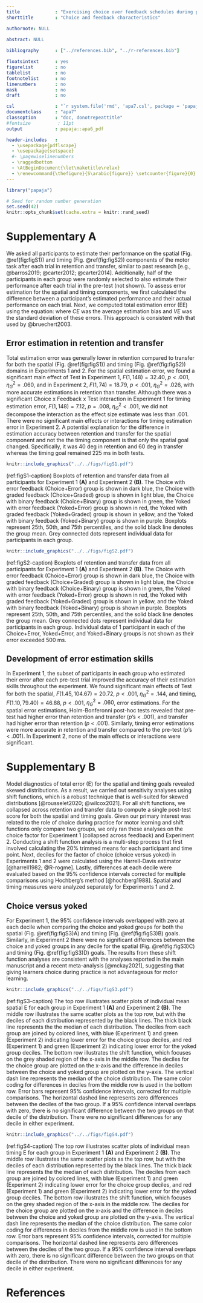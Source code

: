 ```yaml
---
title             : "Exercising choice over feedback schedules during practice is not advantageous for motor learning"
shorttitle        : "Choice and feedback characteristics"

authornote: NULL
  
abstract: NULL

bibliography      : ["../references.bib", "../r-references.bib"]

floatsintext      : yes
figurelist        : no
tablelist         : no
footnotelist      : no
linenumbers       : no
mask              : no
draft             : no

csl               : "`r system.file('rmd', 'apa7.csl', package = 'papaja')`"
documentclass     : "apa7"
classoption       : "doc, donotrepeattitle"
#fontsize          : 11pt
output            : papaja::apa6_pdf

header-includes   :
  - \usepackage{pdflscape}
  - \usepackage{setspace}
  #- \pagewiselinenumbers
  - \raggedbottom
  - \AtBeginDocument{\let\maketitle\relax}
  - \renewcommand{\thefigure}{S\arabic{figure}} \setcounter{figure}{0}
---
```


```r
library("papaja")
```

```r
# Seed for random number generation
set.seed(42)
knitr::opts_chunk$set(cache.extra = knitr::rand_seed)
```

# Supplementary A

We asked all participants to estimate their performance on the spatial (Fig. \@ref(fig:figS1)) and timing (Fig. \@ref(fig:figS2)) components of the motor task after each trial in retention and transfer, similar to past research [e.g., @barros2019; @carter2012; @carter2014]. Additionally, half of the participants in each group were randomly selected to also estimate their performance after each trial in the pre-test (not shown). To assess error estimation for the spatial and timing components, we first calculated the difference between a participant's estimated performance and their actual performance on each trial. Next, we computed total estimation error (EE) using the equation:
\begin{equation}
EE = \sqrt{CE^2 + VE^2}
\end{equation}
where $CE$ was the average estimation bias and $VE$ was the standard deviation of these errors. This approach is consistent with that used by @bruechert2003.

## Error estimation in retention and transfer

Total estimation error was generally lower in retention compared to transfer for both the spatial (Fig. \@ref(fig:figS1)) and timing (Fig. \@ref(fig:figS2)) domains in Experiments 1 and 2. For the spatial estimation error, we found a significant main effect of Test in Experiment 1, $F(1,148) = 32.40$, $p < .001$, $\eta_{G}^2 = .060$, and in Experiment 2, $F(1,74) = 18.79$, $p < .001$, $\eta_{G}^2 = .026$, with more accurate estimations in retention than transfer. Although there was a significant Choice x Feedback x Test interaction in Experiment 1 for timing estimation error, $F(1,148) = 7.12$, $p = .008$, $\eta_{G}^2 < .001$, we did not decompose the interaction as the effect size estimate was less than $.001$. There were no significant main effects or interactions for timing estimation error in Experiment 2. A potential explanation for the difference in estimation accuracy between retention and transfer for the spatial component and not the the timing component is that only the spatial goal changed. Specifically, it was 40 deg in retention and 60 deg in transfer whereas the timing goal remained 225 ms in both tests.

```r
knitr::include_graphics("../../figs/figS1.pdf")
```

(ref:figS1-caption) \small \onehalfspacing \textbf{Total spatial error estimation data.} Boxplots of retention and transfer data from all participants for Experiment 1 **(A)** and Experiment 2 **(B)**. The Choice with error feedback (Choice+Error) group is shown in dark blue, the Choice with graded feedback (Choice+Graded) group is shown in light blue, the Choice with binary feedback (Choice+Binary) group is shown in green, the Yoked with error feedback (Yoked+Error) group is shown in red, the Yoked with graded feedback (Yoked+Graded) group is shown in yellow, and the Yoked with binary feedback (Yoked+Binary) group is shown in purple. Boxplots represent 25th, 50th, and 75th percentiles, and the solid black line denotes the group mean. Grey connected dots represent individual data for participants in each group.

```r
knitr::include_graphics("../../figs/figS2.pdf")
```

(ref:figS2-caption) \small \onehalfspacing \textbf{Total timing error estimation data.} Boxplots of retention and transfer data from all participants for Experiment 1 **(A)** and Experiment 2 **(B)**. The Choice with error feedback (Choice+Error) group is shown in dark blue, the Choice with graded feedback (Choice+Graded) group is shown in light blue, the Choice with binary feedback (Choice+Binary) group is shown in green, the Yoked with error feedback (Yoked+Error) group is shown in red, the Yoked with graded feedback (Yoked+Graded) group is shown in yellow, and the Yoked with binary feedback (Yoked+Binary) group is shown in purple. Boxplots represent 25th, 50th, and 75th percentiles, and the solid black line denotes the group mean. Grey connected dots represent individual data for participants in each group. Individual data of 1 participant in each of the Choice+Error, Yoked+Error, and Yoked+Binary groups is not shown as their error exceeded 500 ms.

## Development of error estimation skills

In Experiment 1, the subset of participants in each group who estimated their error after each pre-test trial improved the accuracy of their estimation skills throughout the experiment. We found significant main effects of Test for both the spatial, $F(1.45,104.67) = 20.72$, $p < .001$, $\eta_{G}^2 = .144$, and timing, $F(1.10,79.40) = 46.88$, $p < .001$, $\eta_{G}^2 = .060$, error estimations. For the spatial error estimations, Holm-Bonferonni post-hoc tests revealed that pre-test had higher error than retention and transfer ($p$'s < .001), and transfer had higher error than retention ($p$ < .001). Similarly, timing error estimations were more accurate in retention and transfer compared to the pre-test ($p$'s < .001). In Experiment 2, none of the main effects or interactions were significant.

\newpage

# Supplementary B

Model diagnostics of total error (E) for the spatial and timing goals revealed skewed distributions. As a result, we carried out sensitivity analyses using shift functions, which is a robust technique that is well-suited for skewed distributions [@rousselet2020; @wilcox2021]. For all shift functions, we collapsed across retention and transfer data to compute a single post-test score for both the spatial and timing goals. Given our primary interest was related to the role of choice during practice for motor learning and shift functions only compare two groups, we only ran these analyses on the choice factor for Experiment 1 (collapsed across feedback) and Experiment 2. Conducting a shift function analysis is a multi-step process that first involved calculating the 20% trimmed means for each participant and time point. Next, deciles for the factor of choice (choice versus yoked) in Experiments 1 and 2 were calculated using the Harrell-Davis estimator [@harrell1982; @R-rogme]. Lastly, differences at each decile were evaluated based on the 95% confidence intervals corrected for multiple comparisons using Hochberg's method [@hochberg1988]. Spatial and timing measures were analyzed separately for Experiments 1 and 2.

## Choice versus yoked

For Experiment 1, the 95% confidence intervals overlapped with zero at each decile when comparing the choice and yoked groups for both the spatial (Fig. \@ref(fig:figS3)A) and timing (Fig. \@ref(fig:figS3)B) goals. Similarly, in Experiment 2 there were no significant differences between the choice and yoked groups in any decile for the spatial (Fig. \@ref(fig:figS3)C) and timing (Fig. \@ref(fig:figS3)D) goals. The results from these shift function analyses are consistent with the analyses reported in the main manuscript and a recent meta-analysis [@mckay2021], suggesting that giving learners choice during practice is not advantageous for motor learning.

```r
knitr::include_graphics("../../figs/figS3.pdf")
```

(ref:figS3-caption) \small \onehalfspacing \textbf{Post-test (collapsed across retention and transfer) spatial E (deg) shift function.} The top row illustrates scatter plots of individual mean spatial E for each group in Experiment 1 **(A)** and Experiment 2 **(B)**. The middle row illustrates the same scatter plots as the top row, but with the deciles of each distribution represented by the black lines. The thick black line represents the the median of each distribution. The deciles from each group are joined by colored lines, with blue (Experiment 1) and green (Experiment 2) indicating lower error for the choice group deciles, and red (Experiment 1) and green (Experiment 2) indicating lower error for the yoked group deciles. The bottom row illustrates the shift function, which focuses on the grey shaded region of the x-axis in the middle row. The deciles for the choice group are plotted on the x-axis and the difference in deciles between the choice and yoked group are plotted on the y-axis. The vertical dash line represents the median of the choice distribution. The same color coding for differences in deciles from the middle row is used in the bottom row. Error bars represent 95% confidence intervals, corrected for multiple comparisons. The horizontal dashed line represents zero differences between the deciles of the two group. If a 95% confidence interval overlaps with zero, there is no significant difference between the two groups on that decile of the distribution. There were no significant differences for any decile in either experiment.

```r
knitr::include_graphics("../../figs/figS4.pdf")
```

(ref:figS4-caption) \small \onehalfspacing \textbf{Post-test (collapsed across retention and transfer) timing E (ms) shift function.} The top row illustrates scatter plots of individual mean timing E for each group in Experiment 1 **(A)** and Experiment 2 **(B)**. The middle row illustrates the same scatter plots as the top row, but with the deciles of each distribution represented by the black lines. The thick black line represents the the median of each distribution. The deciles from each group are joined by colored lines, with blue (Experiment 1) and green (Experiment 2) indicating lower error for the choice group deciles, and red (Experiment 1) and green (Experiment 2) indicating lower error for the yoked group deciles. The bottom row illustrates the shift function, which focuses on the grey shaded region of the x-axis in the middle row. The deciles for the choice group are plotted on the x-axis and the difference in deciles between the choice and yoked group are plotted on the y-axis. The vertical dash line represents the median of the choice distribution. The same color coding for differences in deciles from the middle row is used in the bottom row. Error bars represent 95% confidence intervals, corrected for multiple comparisons. The horizontal dashed line represents zero differences between the deciles of the two group. If a 95% confidence interval overlaps with zero, there is no significant difference between the two groups on that decile of the distribution. There were no significant differences for any decile in either experiment.

\newpage

# References

\vspace{2ex}
::: {#refs custom-style="Bibliography"}
:::
